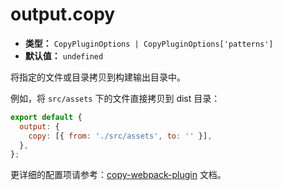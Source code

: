 # output.copy

- **类型：** `CopyPluginOptions | CopyPluginOptions['patterns']`
- **默认值：** `undefined`

将指定的文件或目录拷贝到构建输出目录中。

例如，将 `src/assets` 下的文件直接拷贝到 dist 目录：

```js
export default {
  output: {
    copy: [{ from: './src/assets', to: '' }],
  },
};
```

更详细的配置项请参考：[copy-webpack-plugin](https://github.com/webpack-contrib/copy-webpack-plugin) 文档。
